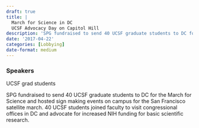 ```yaml
---
draft: true 
title: |
  March for Science in DC
  UCSF Advocacy Day on Capitol Hill
description: 'SPG fundraised to send 40 UCSF graduate students to DC for the March for Science and hosted sign making events on campus for the San Francisco satellite march.'
date: '2017-04-22'
categories: [Lobbying]
date-format: medium 
---
```



### Speakers  
UCSF grad students

SPG fundraised to send 40 UCSF graduate students to DC for the March for Science and hosted sign making events on campus for the San Francisco satellite march. 40 UCSF students joined faculty to visit congressional offices in DC and advocate for increased NIH funding for basic scientific research.



